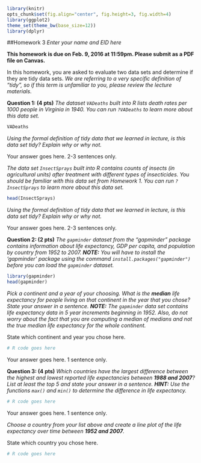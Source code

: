 ```r
library(knitr)
opts_chunk$set(fig.align="center", fig.height=3, fig.width=4)
library(ggplot2)
theme_set(theme_bw(base_size=12))
library(dplyr)
```
##Homework 3
*Enter your name and EID here*

**This homework is due on Feb. 9, 2016 at 11:59pm. Please submit as a PDF file on Canvas.**

In this homework, you are asked to evaluate two data sets and determine if they are tidy data sets. *We are referring to a very specific definition of "tidy", so if this term is unfamiliar to you, please review the lecture materials*.

**Question 1: (4 pts)** *The dataset `VADeaths` built into R lists death rates per 1000 people in Virginia in 1940. You can run `?VADeaths` to learn more about this data set.*
```r
VADeaths
```
*Using the formal definition of tidy data that we learned in lecture, is this data set tidy? Explain why or why not.*

Your answer goes here. 2-3 sentences only.

*The data set `InsectSprays` built into R contains counts of insects (in agricultural units) after treatment with different types of insecticides. You should be familiar with this data set from Homework 1. You can run `?InsectSprays` to learn more about this data set.*
```r
head(InsectSprays)
```
*Using the formal definition of tidy data that we learned in lecture, is this data set tidy? Explain why or why not.*
 
Your answer goes here. 2-3 sentences only.
 
**Question 2: (2 pts)** *The `gapminder` dataset from the "gapminder" package contains information about life expectancy, GDP per capita, and population by country from 1952 to 2007. **NOTE:** You will have to install the 'gapminder' package using the command `install.packages("gapminder")` before you can load the `gapminder` dataset.*

```r
library(gapminder)
head(gapminder)
```

*Pick a continent and a year of your choosing. What is the **median** life expectancy for people living on that continent in the year that you chose? State your answer in a sentence. **NOTE:** The `gapminder` data set contains life expectancy data in 5 year increments beginning in 1952. Also, do not worry about the fact that you are computing a median of medians and not the true median life expectancy for the whole continent.*

State which continent and year you chose here.

```r
# R code goes here
```

Your answer goes here. 1 sentence only.

**Question 3: (4 pts)** *Which countries have the largest difference between the highest and lowest reported life expectancies between **1988 and 2007**? List at least the top 5 and state your answer in a sentence. **HINT:** Use the functions `max()` and `min()` to determine the difference in life expectancy.*

```r
# R code goes here
```

Your answer goes here. 1 sentence only.

*Choose a country from your list above and create a line plot of the life expectancy over time between **1952 and 2007**.*

State which country you chose here.

```r
# R code goes here
```
